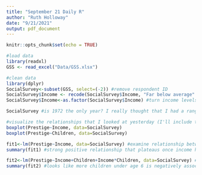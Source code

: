 ```yaml
---
title: "September 21 Daily R"
author: "Ruth Holloway"
date: "9/21/2021"
output: pdf_document
---
```


```r
knitr::opts_chunk$set(echo = TRUE)
```

```r
#load data
library(readxl)
GSS <- read_excel("Data/GSS.xlsx")

#clean data
library(dplyr)
SocialSurvey<-subset(GSS, select=(-2)) #remove respondent ID
SocialSurvey$Income <- recode(SocialSurvey$Income, "Far below average" = 1, "Below average" = 2, "Average" = 3, "Above average" = 4, "Far above average" =5) #recode income variable
SocialSurvey$Income<-as.factor(SocialSurvey$Income) #turn income levels into factors

SocialSurvey #is 1972 the only year? I really thought that I had a range of 20 years downloaded. weird.

#visualize the relationships that I looked at yesterday (I'll include them below). I'm a fan of boxplots for factor variables but want to find new ways to visualize. I'll work on that tomorrow.
boxplot(Prestige~Income, data=SocialSurvey)
boxplot(Prestige~Children, data=SocialSurvey)

fit1<-lm(Prestige~Income, data=SocialSurvey) #examine relationship between job pretige and household income at age 16
summary(fit1) #strong positive relationship that plateaus once income hits above average level

fit2<-lm(Prestige~Income+Children+Income*Children, data=SocialSurvey) #make model looking at relationship between job prestige and income at 16 and number of children < 6 years old as well as interaction
summary(fit2) #looks like more children under age 6 is negatively associated with job prestige, but that the presence of more children and a higher household income are 

```

